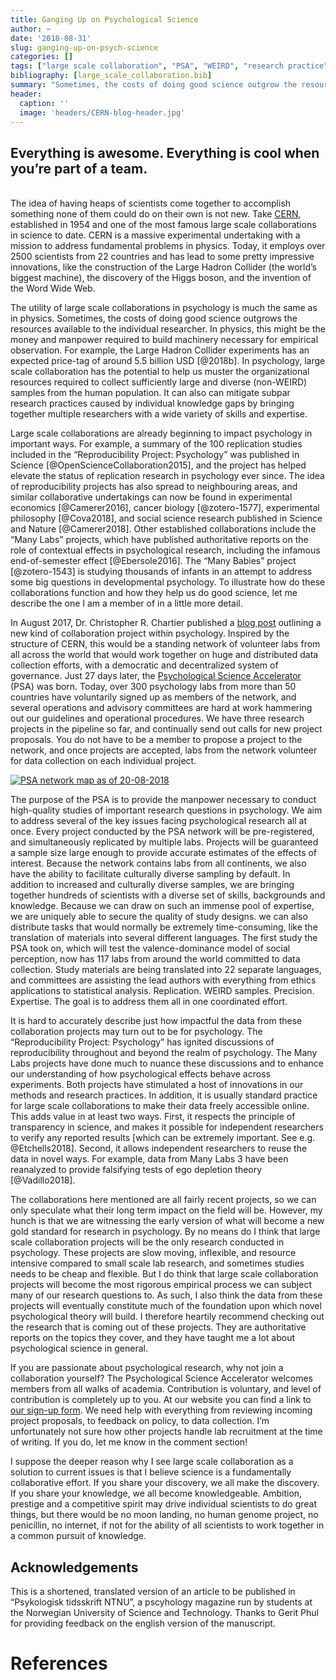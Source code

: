 ```yaml
---
title: Ganging Up on Psychological Science
author: ~
date: '2018-08-31'
slug: ganging-up-on-psych-science
categories: []
tags: ["large scale collaboration", "PSA", "WEIRD", "research practice"]
bibliography: [large_scale_collaboration.bib]
summary: "Sometimes, the costs of doing good science outgrow the resources available to the individual scientist. Large scale collaboration projects are quickly becoming our best tool for dealing with this problem in psychology."
header: 
  caption: ''
  image: 'headers/CERN-blog-header.jpg'
---
```


## Everything is awesome. Everything is cool when you’re part of a team.
<br/>
The idea of having heaps of scientists come together to accomplish something none of them could do on their own is not new. Take [CERN](https://home.cern/), established in 1954 and one of the most famous large scale collaborations in science to date. CERN is a massive experimental undertaking with a mission to address fundamental problems in physics. Today, it employs over 2500 scientists from 22 countries and has lead to some pretty impressive innovations, like the construction of the Large Hadron Collider (the world's biggest machine), the discovery of the Higgs boson, and the invention of the Word Wide Web. 

The utility of large scale collaborations in psychology is much the same as in physics. Sometimes, the costs of doing good science outgrows the resources available to the individual researcher. In physics, this might be the money and manpower required to build machinery necessary for empirical observation. For example, the Large Hadron Collider experiments has an expected price-tag of around 5.5 billion USD [@2018b]. In psychology, large scale collaboration has the potential to help us muster the organizational resources required to collect sufficiently large and diverse (non-WEIRD) samples from the human population. It can also can mitigate subpar research practices caused by individual knowledge gaps by bringing together multiple researchers with a wide variety of skills and expertise. 

Large scale collaborations are already beginning to impact psychology in important ways. For example, a summary of the 100 replication studies included in the “Reproducibility Project: Psychology” was published in Science [@OpenScienceCollaboration2015], and the project has helped elevate the status of replication research in psychology ever since. The idea of reproducibility projects has also spread to neighbouring areas, and similar collaborative undertakings can now be found in experimental economics [@Camerer2016], cancer biology [@zotero-1577], experimental philosophy [@Cova2018], and social science research published in Science and Nature [@Camerer2018]. Other established collaborations include the “Many Labs” projects, which have published authoritative reports on the role of contextual effects in psychological research, including the infamous end-of-semester effect [@Ebersole2016]. The “Many Babies” project [@zotero-1543] is studying thousands of infants in an attempt to address some big questions in developmental psychology. To illustrate how do these collaborations function and how they help us do good science, let me describe the one I am a member of in a little more detail. 

In August 2017, Dr. Christopher R. Chartier published a [blog post](https://christopherchartier.com/2017/08/26/building-a-cern-for-psychological-science/) outlining a new kind of collaboration project within psychology. Inspired by the structure of CERN, this would be a standing network of volunteer labs from all across the world that would work together on huge and distributed data collection efforts, with a democratic and decentralized system of governance. Just 27 days later, the [Psychological Science Accelerator](https://psysciacc.org/) (PSA) was born. Today, over 300 psychology labs from more than 50 countries have voluntarily signed up as members of the network, and several operations and advisory committees are hard at work hammering out our guidelines and operational procedures. We have three research projects in the pipeline so far, and continually send out calls for new project proposals. You do not have to be a member to propose a project to the network, and once projects are accepted, labs from the network volunteer for data collection on each individual project. 

[![PSA network map as of 20-08-2018](/img/PSA_map.png)](https://fusiontables.googleusercontent.com/embedviz?q=select+col4+from+1IATtTqIk8ESi6su86_UlIwE9XZ49JDgWMCI-jvkk&viz=MAP&h=false&lat=49.95961088342022&lng=17.430138088922604&t=1&z=4&l=col4&y=2&tmplt=2&hml=ONE_COL_LAT_LNG)

The purpose of the PSA is to provide the manpower necessary to conduct high-quality studies of important research questions in psychology. We aim to address several of the key issues facing psychological research all at once. Every project conducted by the PSA network will be pre-registered, and simultaneously replicated by multiple labs. Projects will be guaranteed a sample size large enough to provide accurate estimates of the effects of interest. Because the network contains labs from all continents, we also have the ability to facilitate culturally diverse sampling by default. In addition to increased and culturally diverse samples, we are bringing together hundreds of scientists with a diverse set of skills, backgrounds and knowledge. Because we can draw on such an immense pool of expertise, we are uniquely able to secure the quality of study designs. we can also distribute tasks that would normally be extremely time-consuming, like the translation of materials into several different languages. The first study the PSA took on, which will test the valence-dominance model of social perception, now has 117 labs from around the world committed to data collection. Study materials are being translated into 22 separate languages, and committees are assisting the lead authors with everything from ethics applications to statistical analysis. Replication. WEIRD samples. Precision. Expertise. The goal is to address them all in one coordinated effort. 

It is hard to accurately describe just how impactful the data from these collaboration projects may turn out to be for psychology. The “Reproducibility Project: Psychology” has ignited discussions of reproducibility throughout and beyond the realm of psychology. The Many Labs projects have done much to nuance these discussions and to enhance our understanding of how psychological effects behave across experiments. Both projects have stimulated a host of innovations in our methods and research practices. In addition, it is usually standard practice for large scale collaborations to make their data freely accessible online. This adds value in at least two ways. First, it respects the principle of transparency in science, and makes it possible for independent researchers to verify any reported results [which can be extremely important. See e.g. @Etchells2018]. Second, it allows independent researchers to reuse the data in novel ways. For example, data from Many Labs 3 have been reanalyzed to provide falsifying tests of ego depletion theory [@Vadillo2018]. 

The collaborations here mentioned are all fairly recent projects, so we can only speculate what their long term impact on the field will be. However, my hunch is that we are witnessing the early version of what will become a new gold standard for research in psychology. By no means do I think that large scale collaboration projects will be the only research conducted in psychology. These projects are slow moving, inflexible, and resource intensive compared to small scale lab research, and sometimes studies needs to be cheap and flexible. But I do think that large scale collaboration projects will become the most rigorous empirical process we can subject many of our research questions to. As such, I also think the data from these projects will eventually constitute much of the foundation upon which novel psychological theory will build. I therefore heartily recommend checking out the research that is coming out of these projects. They are authoritative reports on the topics they cover, and they have taught me a lot about psychological science in general. 

If you are passionate about psychological research, why not join a collaboration yourself? The Psychological Science Accelerator welcomes members from all walks of academia. Contribution is voluntary, and level of contribution is completely up to you. At our website you can find a link to [our sign-up form](https://psysciacc.org/get-involved/). We need help with everything from reviewing incoming project proposals, to feedback on policy, to data collection. I'm unfortunately not sure how other projects handle lab recruitment at the time of writing. If you do, let me know in the comment section! 

I suppose the deeper reason why I see large scale collaboration as a solution to current issues is that I believe science is a fundamentally collaborative effort. If you share your discovery, we all make the discovery. If you share your knowledge, we all become knowledgeable. Ambition, prestige and a competitive spirit may drive individual scientists to do great things, but there would be no moon landing, no human genome project, no penicillin, no internet, if not for the ability of all scientists to work together in a common pursuit of knowledge. 

## Acknowledgements
This is a shortened, translated version of an article to be published in "Psykologisk tidsskrift NTNU", a pscyhology magazine run by students at the Norwegian University of Science and Technology. Thanks to Gerit Phul for providing feedback on the english version of the manuscript.  

# References